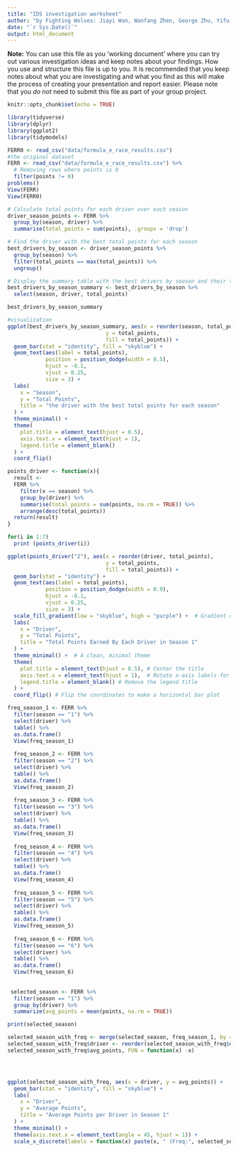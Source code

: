 ```yaml
---
title: "IDS investigation worksheet"
author: "by Fighting Wolves: Jiayi Wan, Wanfang Zhen, George Zhu, Yifu Li & Yunrui Lyu"
date: "`r Sys.Date()`"
output: html_document
---
```


**Note:** You can use this file as you 'working document' where you can try out various investigation ideas and keep notes about your findings. How you use and structure this file is up to you. It is recommended that you keep notes about what you are investigating and what you find as this will make the process of creating your presentation and report easier. Please note that you _do not_ need to submit this file as part of your group project.


```r
knitr::opts_chunk$set(echo = TRUE)
```


```r
library(tidyverse)
library(dplyr)
library(ggplot2)
library(tidymodels)
```


```r
FERR0 <- read_csv("data/formula_e_race_results.csv")
#the original dataset
FERR <- read_csv("data/formula_e_race_results.csv") %>% 
  # Removing rows where points is 0
  filter(points != 0)
problems()
View(FERR)
View(FERR0)
```


```r
# Calculate total points for each driver over each season
driver_season_points <- FERR %>%
  group_by(season, driver) %>%
  summarise(total_points = sum(points), .groups = 'drop')

# Find the driver with the best total points for each season
best_drivers_by_season <- driver_season_points %>%
  group_by(season) %>%
  filter(total_points == max(total_points)) %>%
  ungroup()

# Display the summary table with the best drivers by season and their total points
best_drivers_by_season_summary <- best_drivers_by_season %>%
  select(season, driver, total_points)

best_drivers_by_season_summary

#visualization
ggplot(best_drivers_by_season_summary, aes(x = reorder(season, total_points), 
                               y = total_points, 
                               fill = total_points)) +
  geom_bar(stat = "identity", fill = "skyblue") +
  geom_text(aes(label = total_points), 
            position = position_dodge(width = 0.5), 
            hjust = -0.1, 
            vjust = 0.25, 
            size = 3) +
  labs(
    x = "Season", 
    y = "Total Points",
    title = "the driver with the best total points for each season"
  ) +
  theme_minimal() +
  theme(
    plot.title = element_text(hjust = 0.5), 
    axis.text.x = element_text(hjust = 1),  
    legend.title = element_blank() 
  ) +
  coord_flip()
```


```r
points_driver <- function(x){
  result <- 
  FERR %>%
    filter(x == season) %>%
    group_by(driver) %>%
    summarise(total_points = sum(points, na.rm = TRUE)) %>%
    arrange(desc(total_points))
  return(result)
}

for(i in 1:7)
  print (points_driver(i))


```


```r
ggplot(points_driver("2"), aes(x = reorder(driver, total_points), 
                               y = total_points, 
                               fill = total_points)) +
  geom_bar(stat = "identity") +
  geom_text(aes(label = total_points), 
            position = position_dodge(width = 0.9), 
            hjust = -0.1, 
            vjust = 0.25, 
            size = 3) +
  scale_fill_gradient(low = "skyblue", high = "purple") +  # Gradient color based on total points
  labs(
    x = "Driver", 
    y = "Total Points",
    title = "Total Points Earned By Each Driver in Season 1"
  ) +
  theme_minimal() +  # A clean, minimal theme
  theme(
    plot.title = element_text(hjust = 0.5), # Center the title
    axis.text.x = element_text(hjust = 1),  # Rotate x-axis labels for better readability
    legend.title = element_blank() # Remove the legend title
  ) +
  coord_flip() # Flip the coordinates to make a horizontal bar plot

```


```r
freq_season_1 <- FERR %>%
  filter(season == "1") %>%
  select(driver) %>%
  table() %>%
  as.data.frame()
  View(freq_season_1)
  
  freq_season_2 <- FERR %>%
  filter(season == "2") %>%
  select(driver) %>%
  table() %>%
  as.data.frame()
  View(freq_season_2)
  
  freq_season_3 <- FERR %>%
  filter(season == "3") %>%
  select(driver) %>%
  table() %>%
  as.data.frame()
  View(freq_season_3)
  
  freq_season_4 <- FERR %>%
  filter(season == "4") %>%
  select(driver) %>%
  table() %>%
  as.data.frame()
  View(freq_season_4)
  
  freq_season_5 <- FERR %>%
  filter(season == "5") %>%
  select(driver) %>%
  table() %>%
  as.data.frame()
  View(freq_season_5)
  
  freq_season_6 <- FERR %>%
  filter(season == "6") %>%
  select(driver) %>%
  table() %>%
  as.data.frame()
  View(freq_season_6)
  
  
 selected_season <- FERR %>%
  filter(season == "1") %>%
  group_by(driver) %>%
  summarize(avg_points = mean(points, na.rm = TRUE))

print(selected_season) 

selected_season_with_freq <- merge(selected_season, freq_season_1, by = "driver", all.x = TRUE)
selected_season_with_freq$driver <- reorder(selected_season_with_freq$driver,
selected_season_with_freq$avg_points, FUN = function(x) -x)




ggplot(selected_season_with_freq, aes(x = driver, y = avg_points)) +
  geom_bar(stat = "identity", fill = "skyblue") +
  labs(
    x = "Driver",
    y = "Average Points",
    title = "Average Points per Driver in Season 1"
  ) +
  theme_minimal() +
  theme(axis.text.x = element_text(angle = 45, hjust = 1)) + 
  scale_x_discrete(labels = function(x) paste(x, " (Freq:", selected_season_with_freq$Freq[match(x, selected_season_with_freq$driver)], ")"))
```